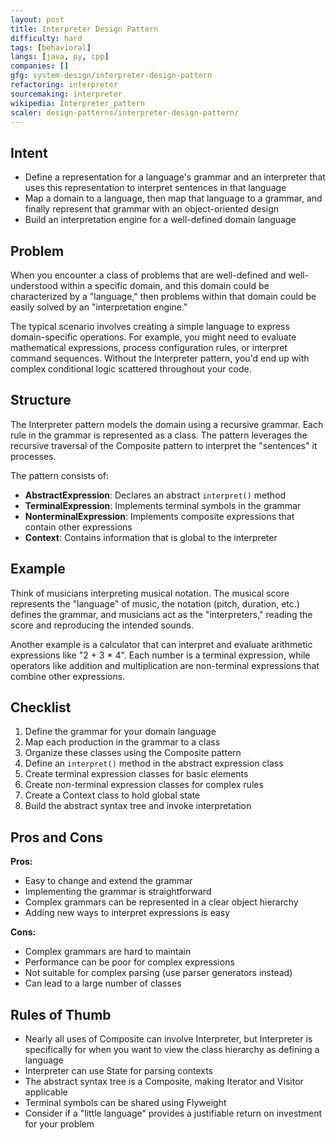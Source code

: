 ```yaml
---
layout: post
title: Interpreter Design Pattern
difficulty: hard
tags: [behavioral]
langs: [java, py, cpp]
companies: []
gfg: system-design/interpreter-design-pattern
refactoring: interpreter
sourcemaking: interpreter
wikipedia: Interpreter_pattern
scaler: design-patterns/interpreter-design-pattern/
---
```


## Intent
- Define a representation for a language's grammar and an interpreter that uses this representation to interpret sentences in that language
- Map a domain to a language, then map that language to a grammar, and finally represent that grammar with an object-oriented design
- Build an interpretation engine for a well-defined domain language

## Problem

When you encounter a class of problems that are well-defined and well-understood within a specific domain, and this domain could be characterized by a "language," then problems within that domain could be easily solved by an "interpretation engine."

The typical scenario involves creating a simple language to express domain-specific operations. For example, you might need to evaluate mathematical expressions, process configuration rules, or interpret command sequences. Without the Interpreter pattern, you'd end up with complex conditional logic scattered throughout your code.

## Structure

The Interpreter pattern models the domain using a recursive grammar. Each rule in the grammar is represented as a class. The pattern leverages the recursive traversal of the Composite pattern to interpret the "sentences" it processes.

<MdxImage src="https://sourcemaking.com/files/v2/content/patterns/Interpreter-2x.png" />

The pattern consists of:
- **AbstractExpression**: Declares an abstract `interpret()` method
- **TerminalExpression**: Implements terminal symbols in the grammar
- **NonterminalExpression**: Implements composite expressions that contain other expressions
- **Context**: Contains information that is global to the interpreter

## Example

Think of musicians interpreting musical notation. The musical score represents the "language" of music, the notation (pitch, duration, etc.) defines the grammar, and musicians act as the "interpreters," reading the score and reproducing the intended sounds.

Another example is a calculator that can interpret and evaluate arithmetic expressions like "2 + 3 * 4". Each number is a terminal expression, while operators like addition and multiplication are non-terminal expressions that combine other expressions.

## Checklist

1. Define the grammar for your domain language
2. Map each production in the grammar to a class
3. Organize these classes using the Composite pattern
4. Define an `interpret()` method in the abstract expression class
5. Create terminal expression classes for basic elements
6. Create non-terminal expression classes for complex rules
7. Create a Context class to hold global state
8. Build the abstract syntax tree and invoke interpretation

## Pros and Cons

**Pros:**
- Easy to change and extend the grammar
- Implementing the grammar is straightforward
- Complex grammars can be represented in a clear object hierarchy
- Adding new ways to interpret expressions is easy

**Cons:**
- Complex grammars are hard to maintain
- Performance can be poor for complex expressions
- Not suitable for complex parsing (use parser generators instead)
- Can lead to a large number of classes

## Rules of Thumb

- Nearly all uses of Composite can involve Interpreter, but Interpreter is specifically for when you want to view the class hierarchy as defining a language
- Interpreter can use State for parsing contexts
- The abstract syntax tree is a Composite, making Iterator and Visitor applicable
- Terminal symbols can be shared using Flyweight
- Consider if a "little language" provides a justifiable return on investment for your problem
